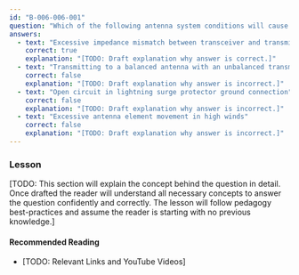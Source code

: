 ```yaml
---
id: "B-006-006-001"
question: "Which of the following antenna system conditions will cause a modern solid-state HF transceiver to automatically reduce power?"
answers:
  - text: "Excessive impedance mismatch between transceiver and transmission line"
    correct: true
    explanation: "[TODO: Draft explanation why answer is correct.]"
  - text: "Transmitting to a balanced antenna with an unbalanced transmission line"
    correct: false
    explanation: "[TODO: Draft explanation why answer is incorrect.]"
  - text: "Open circuit in lightning surge protector ground connection"
    correct: false
    explanation: "[TODO: Draft explanation why answer is incorrect.]"
  - text: "Excessive antenna element movement in high winds"
    correct: false
    explanation: "[TODO: Draft explanation why answer is incorrect.]"
---
```


### Lesson

[TODO: This section will explain the concept behind the question in detail. Once drafted the reader will understand all necessary concepts to answer the question confidently and correctly. The lesson will follow pedagogy best-practices and assume the reader is starting with no previous knowledge.]

#### Recommended Reading

- [TODO: Relevant Links and YouTube Videos]
